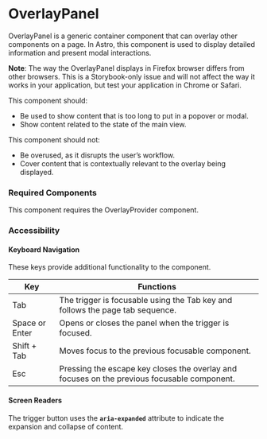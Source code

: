
<Meta title="Components/OverlayPanel/OverlayPanel" />

# OverlayPanel

OverlayPanel is a generic container component that can overlay other components on a page. 
In Astro, this component is used to display detailed information and present modal interactions.

**Note**: The way the OverlayPanel displays in Firefox browser differs from other browsers. This is a Storybook-only issue and will not affect the way it works in your application, but test your application in Chrome or Safari.

This component should:
- Be used to show content that is too long to put in a popover or modal.
- Show content related to the state of the main view.

This component should not:
- Be overused, as it disrupts the user’s workflow.
- Cover content that is contextually relevant to the overlay being displayed.

### Required Components

This component requires the OverlayProvider component.

### Accessibility

#### Keyboard Navigation

These keys provide additional functionality to the component. 

| Key | Functions |
| ---- | ---- |
| Tab | The trigger is focusable using the Tab key and follows the page tab sequence. |
| Space or Enter | Opens or closes the panel when the trigger is focused. |
| Shift + Tab | Moves focus to the previous focusable component. |
| Esc | Pressing the escape key closes the overlay and focuses on the previous focusable component. |

#### Screen Readers

The trigger button uses the **`aria-expanded`** attribute to indicate the expansion and collapse of content.
